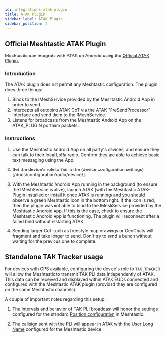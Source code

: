 ```yaml
---
id: integrations-atak-plugin
title: ATAK Plugin
sidebar_label: ATAK Plugin
sidebar_position: 2
---
```


## Official Meshtastic ATAK Plugin

Meshtastic can integrate with ATAK on Android using the [Official ATAK Plugin.](https://github.com/meshtastic/ATAK-Plugin)

### Introduction

The ATAK plugin does not permit any Meshtastic configuration. The plugin does three things:

1. Binds to the IMeshService provided by the Meshtastic Android App in order to send.
2. Intercepts all outgoing ATAK CoT via the ATAK "PreSendProcessor" Interface and send them to the IMeshService.
3. Listens for broadcasts from the Meshtastic Android App on the ATAK_PLUGIN portnum packets.

### Instructions

1. Use the Meshtastic Android App on all party's devices, and ensure they can talk to their local LoRa radio. Confirm they are able to achieve basic text messaging using the App.

2. Set the device's role to `TAK` in the (device configuration settings)[/docs/configuration/radio/device/].

2. With the Meshtastic Android App running in the background (to ensure the IMeshService is alive), launch ATAK (with the Meshtastic ATAK-Plugin installed or install it once ATAK is running) and you should observe a green Meshtastic icon in the bottom right. If the icon is red, then the plugin was not able to bind to the IMeshService provided by the Meshtastic Android App. If this is the case, check to ensure the Meshtastic Android App is functioning. The plugin will reconnect after a failed bind without restarting ATAK.

3. Sending larger CoT such as freestyle map drawings or GeoChats will fragment and take longer to send.  Don't try to send a bunch without waiting for the previous one to complete.

## Standalone TAK Tracker usage

For devices with GPS available, configuring the device's role to `TAK_TRACKER` will allow the Meshtastic to transmit TAK PLI data independently of ATAK. This data can be received and displayed within ATAK EUDs connected and configured with the Meshtastic ATAK plugin (provided they are configured on the same Meshtastic channels). 

A couple of important notes regarding this setup:

1. The intervals and behavior of TAK PLI broadcast will honor the settings configured for the standard [Position configuration](/docs/configuration/radio/position/) in Meshtastic.

2. The callsign sent with the PLI will appear in ATAK with the User [Long Name](/docs/configuration/radio/user/#long-name) configured for the Meshtastic device.

